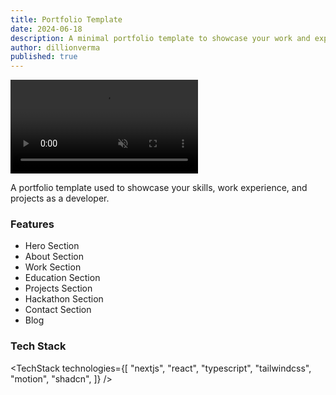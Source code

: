 ```yaml
---
title: Portfolio Template
date: 2024-06-18
description: A minimal portfolio template to showcase your work and experience.
author: dillionverma
published: true
---
```


<div className="flex max-w-[800px] flex-col gap-4">
  <video
    autoPlay
    loop
    muted
    src="/portfolio-demo.mp4"
    className="w-full rounded-xl border"
  />
  <div className="flex w-full flex-col gap-2 sm:flex-row">
    <TemplateOpen url="https://github.com/dillionverma/portfolio" free />
    <TemplatePreview href="https://portfolio-magicui.vercel.app/">
      Live Preview{" "}
    </TemplatePreview>
  </div>
</div>

A portfolio template used to showcase your skills, work experience, and projects as a developer.

### Features

- Hero Section
- About Section
- Work Section
- Education Section
- Projects Section
- Hackathon Section
- Contact Section
- Blog

### Tech Stack

<TechStack
  technologies={[
    "nextjs",
    "react",
    "typescript",
    "tailwindcss",
    "motion",
    "shadcn",
  ]}
/>
